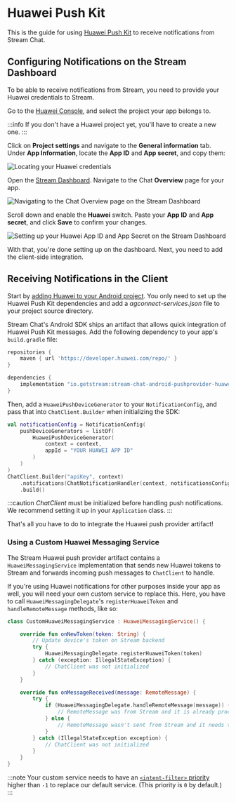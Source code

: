 # Huawei Push Kit

This is the guide for using [Huawei Push Kit](https://developer.huawei.com/consumer/en/hms/huawei-pushkit/) to receive notifications from Stream Chat.

## Configuring Notifications on the Stream Dashboard

To be able to receive notifications from Stream, you need to provide your Huawei credentials to Stream.

Go to the [Huawei Console](https://developer.huawei.com/consumer/cn/service/josp/agc/index.html#/myProject), and select the project your app belongs to.

:::info
If you don't have a Huawei project yet, you'll have to create a new one.
:::

Click on **Project settings** and navigate to the **General information** tab. Under **App Information**, locate the **App ID** and **App secret**, and copy them:

![Locating your Huawei credentials](../../../assets/notifications_huawei_setup_step_1.png)

Open the [Stream Dashboard](https://dashboard.getstream.io/). Navigate to the Chat **Overview** page for your app.

![Navigating to the Chat Overview page on the Stream Dashboard](../../../assets/notifications_huawei_setup_step_2.png)

Scroll down and enable the **Huawei** switch. Paste your **App ID** and **App secret**, and click **Save** to confirm your changes.

![Setting up your Huawei App ID and App Secret on the Stream Dashboard](../../../assets/notifications_huawei_setup_step_3.png)

With that, you're done setting up on the dashboard. Next, you need to add the client-side integration.

## Receiving Notifications in the Client

Start by [adding Huawei to your Android project](https://developer.huawei.com/consumer/en/doc/development/AppGallery-connect-Guides/agc-get-started-android-0000001058210705). You only need to set up the Huawei Push Kit dependencies and add a _agconnect-services.json_ file to your project source directory.

Stream Chat's Android SDK ships an artifact that allows quick integration of Huawei Push Kit messages. Add the following dependency to your app's `build.gradle` file:

```groovy
repositories {
    maven { url 'https://developer.huawei.com/repo/' }
}

dependencies {
    implementation "io.getstream:stream-chat-android-pushprovider-huawei:$stream_version"
}
```

Then, add a `HuaweiPushDeviceGenerator` to your `NotificationConfig`, and pass that into `ChatClient.Builder` when initializing the SDK:

```kotlin {3-6,10}
val notificationConfig = NotificationConfig(
    pushDeviceGenerators = listOf(
        HuaweiPushDeviceGenerator(
            context = context,
            appId = "YOUR HUAWEI APP ID"
        )
    )
)
ChatClient.Builder("apiKey", context)
    .notifications(ChatNotificationHandler(context, notificationsConfig))
    .build()
```

:::caution
_ChatClient_ must be initialized before handling push notifications. We recommend setting it up in your `Application` class.
:::

That's all you have to do to integrate the Huawei push provider artifact!

### Using a Custom Huawei Messaging Service

The Stream Huawei push provider artifact contains a `HuaweiMessagingService` implementation that sends new Huawei tokens to Stream and forwards incoming push messages to `ChatClient` to handle.

If you're using Huawei notifications for other purposes inside your app as well, you will need your own custom service to replace this.  Here, you have to call `HuaweiMessagingDelegate`'s `registerHuaweiToken` and `handleRemoteMessage` methods, like so:

```kotlin {6,14}
class CustomHuaweiMessagingService : HuaweiMessagingService() {

    override fun onNewToken(token: String) {
        // Update device's token on Stream backend
        try {
            HuaweiMessagingDelegate.registerHuaweiToken(token)
        } catch (exception: IllegalStateException) {
            // ChatClient was not initialized
        }
    }

    override fun onMessageReceived(message: RemoteMessage) {
        try {
            if (HuaweiMessagingDelegate.handleRemoteMessage(message)) {
                // RemoteMessage was from Stream and it is already processed
            } else {
                // RemoteMessage wasn't sent from Stream and it needs to be handled by you
            }
        } catch (IllegalStateException exception) {
            // ChatClient was not initialized
        }
    }
}
```

:::note
Your custom service needs to have an [`<intent-filter>` priority](https://developer.android.com/guide/topics/manifest/intent-filter-element#priority) higher than `-1` to replace our default service. (This priority is `0` by default.)
:::
